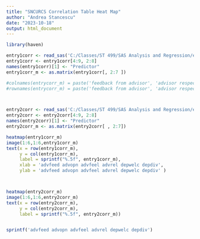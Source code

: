 ---
title: "SNCURCS Correlation Table Heat Map"
author: "Andrea Stancescu"
date: "2023-10-18"
output: html_document
---

```{r}
library(haven)

entry1corr <- read_sas('C:/Classes/ST 499/SAS Analysis and Regression/entry1kendall.sas7bdat')
entry1corr <- entry1corr[4:9, 2:8]
names(entry1corr)[1] <- "Predictor"
entry1corr_m <- as.matrix(entry1corr[, 2:7 ])

#colnames(entrycorr_m) = paste('feedback from advisor', 'advisor respects opinion', 'feel safe voicing feelings to advisor', 'relationship with advisor', 'department is welcoming', 'department emphasizes diversity')
#rownames(entrycorr_m) = paste('feedback from advisor', 'advisor respects opinion', 'feel safe voicing feelings to advisor', 'relationship with advisor', 'department is welcoming', 'department emphasizes diversity')



entry2corr <- read_sas('C:/Classes/ST 499/SAS Analysis and Regression/entry2kendall.sas7bdat')
entry2corr <- entry2corr[4:9, 2:8]
names(entry2corr)[1] <- "Predictor"
entry2corr_m <- as.matrix(entry2corr[ , 2:7])

```

```{r}
heatmap(entry1corr_m)
image(1:6,1:6,entry1corr_m)
text(x = row(entry1corr_m),
     y = col(entry1corr_m),
     label = sprintf("%.5f", entry1corr_m), 
     xlab = 'advfeed advopn advfeel advrel depwelc depdiv',
     ylab = 'advfeed advopn advfeel advrel depwelc depdiv' )



heatmap(entry2corr_m)
image(1:6,1:6,entry2corr_m)
text(x = row(entry2corr_m),
     y = col(entry2corr_m),
     label = sprintf("%.5f", entry2corr_m))


sprintf('advfeed advopn advfeel advrel depwelc depdiv')
```







